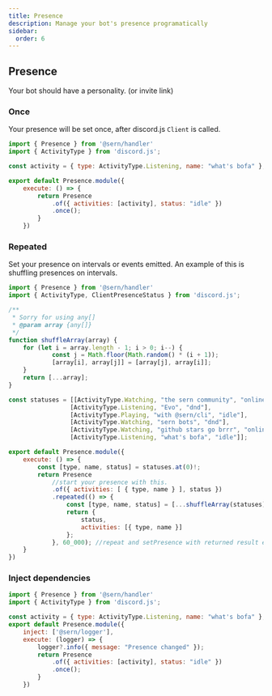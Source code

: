 ```yaml
---
title: Presence 
description: Manage your bot's presence programatically
sidebar:
  order: 6
---
```



## Presence
Your bot should have a personality. (or invite link)

### Once

Your presence will be set once, after discord.js `Client` is called.

```js title="./src/presence.js" 
import { Presence } from '@sern/handler'
import { ActivityType } from 'discord.js';

const activity = { type: ActivityType.Listening, name: "what's bofa" };

export default Presence.module({
    execute: () => {
        return Presence
            .of({ activities: [activity], status: "idle" })
            .once();
        }
    })
```


### Repeated

Set your presence on intervals or events emitted.
An example of this is shuffling presences on intervals.
```js title="./src/presence.js" 
import { Presence } from '@sern/handler'
import { ActivityType, ClientPresenceStatus } from 'discord.js';

/**
 * Sorry for using any[]
 * @param array {any[]} 
 */
function shuffleArray(array) {
    for (let i = array.length - 1; i > 0; i--) {
            const j = Math.floor(Math.random() * (i + 1));
            [array[i], array[j]] = [array[j], array[i]];
    }
    return [...array];
}

const statuses = [[ActivityType.Watching, "the sern community", "online"],
                 [ActivityType.Listening, "Evo", "dnd"],
                 [ActivityType.Playing, "with @sern/cli", "idle"],
                 [ActivityType.Watching, "sern bots", "dnd"],
                 [ActivityType.Watching, "github stars go brrr", "online"],
                 [ActivityType.Listening, "what's bofa", "idle"]];

export default Presence.module({ 
    execute: () => {
        const [type, name, status] = statuses.at(0)!;
        return Presence
            //start your presence with this.
            .of({ activities: [ { type, name } ], status }) 
            .repeated(() => {
                const [type, name, status] = [...shuffleArray(statuses)].shift()!;
                return {
                    status,
                    activities: [{ type, name }]
                };
            }, 60_000); //repeat and setPresence with returned result every minute
    }
})
```

### Inject dependencies
```js title="./src/presence.js" {7-8} 
import { Presence } from '@sern/handler'
import { ActivityType } from 'discord.js';

const activity = { type: ActivityType.Listening, name: "what's bofa" };
export default Presence.module({
    inject: ['@sern/logger'],
    execute: (logger) => {
        logger?.info({ message: "Presence changed" });
        return Presence
            .of({ activities: [activity], status: "idle" })
            .once();
        }
    })
```

